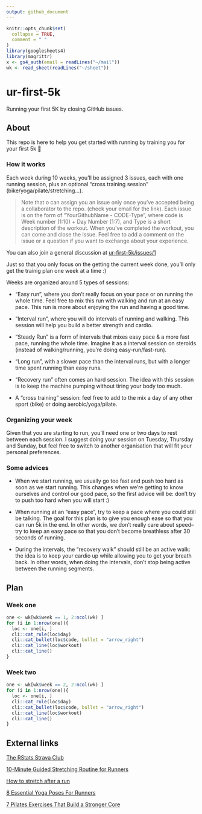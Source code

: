 ```yaml
---
output: github_document
---
```


<!-- README.md is generated from README.Rmd. Please edit that file -->

```r
knitr::opts_chunk$set(
  collapse = TRUE,
  comment = " "
)
library(googlesheets4)
library(magrittr)
x <- gs4_auth(email = readLines("~/mail"))
wk <- read_sheet(readLines("~/sheet"))
```

# ur-first-5k

Running your first 5K by closing GitHub issues.

## About

This repo is here to help you get started with running by training you for your first 5k 🎉

### How it works

Each week during 10 weeks, you'll be assigned 3 issues, each with one running session, plus an optional "cross training session" (bike/yoga/pilate/stretching...).

> Note that o can assign you an issue only once you've accepted being a collaborator to the repo. (check your email for the link).
Each issue is on the form of "YourGithubName - CODE-Type", where code is Week number (1:10) + Day Number (1:7), and Type is a short description of the workout. 
When you've completed the workout, you can come and close the issue. 
Feel free to add a comment on the issue or a question if you want to exchange about your experience.

You can also join a general discussion at [ur-first-5k/issues/1](https://github.com/ColinFay/ur-first-5k/issues/1)

Just so that you only focus on the getting the current week done, you'll only get the trainig plan one week at a time :) 

Weeks are organized around 5 types of sessions: 

+ "Easy run", where you don't really focus on your pace or on running the whole time. 
Feel free to mix this run with walking and run at an easy pace.
This run is more about enjoying the run and having a good time. 

+ "Interval run", where you will do intervals of running and walking. 
This session will help you build a better strength and cardio.

+ "Steady Run" is a form of intervals that mixes easy pace & a more fast pace, running the whole time.
Imagine it as a interval session on steroids (instead of walking/running, you're doing easy-run/fast-run).

+ "Long run", with a slower pace than the interval runs, but with a longer time spent running than easy runs. 

+ "Recovery run" often comes an hard session. 
The idea with this session is to keep the machine pumping without tiring your body too much.

+ A "cross training" session: feel free to add to the mix a day of any other sport (bike) or doing aerobic/yoga/pilate. 

### Organizing your week

Given that you are starting to run, you'll need one or two days to rest between each session.
I suggest doing your session on Tuesday, Thursday and Sunday, but feel free to switch to another organisation that will fit your personal preferences.

### Some advices

+ When we start running, we usually go too fast and push too hard as soon as we start running. 
This changes when we're getting to know ourselves and control our good pace, so the first advice will be: don't try to push too hard when you will start :)

+ When running at an "easy pace", try to keep a pace where you could still be talking. 
The goal for this plan is to give you enough ease so that you can run 5k in the end. 
In other words, we don't really care about speed--try to keep an easy pace so that you don't become breathless after 30 seconds of running.

+ During the intervals, the "recovery walk" should still be an active walk: the idea is to keep your cardio up while allowing you to get your breath back. 
In other words, when doing the intervals, don't stop being active between the running segments.

## Plan

### Week one

```r
one <- wk[wk$week == 1, 2:ncol(wk) ]
for (i in 1:nrow(one)){
  loc <- one[i, ]
  cli::cat_rule(loc$day)
  cli::cat_bullet(loc$code, bullet = "arrow_right")
  cli::cat_line(loc$workout)
  cli::cat_line()
}
```

### Week two

```r
one <- wk[wk$week == 2, 2:ncol(wk) ]
for (i in 1:nrow(one)){
  loc <- one[i, ]
  cli::cat_rule(loc$day)
  cli::cat_bullet(loc$code, bullet = "arrow_right")
  cli::cat_line(loc$workout)
  cli::cat_line()
}
```


## External links

[The RStats Strava Club](https://www.strava.com/clubs/rstats)

[10-Minute Guided Stretching Routine for Runners](https://www.youtube.com/watch?v=W9YtvgljfyY)

[How to stretch after a run](https://www.nhs.uk/live-well/exercise/how-to-stretch-after-a-run/)

[8 Essential Yoga Poses For Runners](https://www.runnersworld.co.za/training/8-yoga-poses-for-runners/)

[7 Pilates Exercises That Build a Stronger Core](https://www.runnersworld.com/training/a20865857/pilates-exercises-for-runners/)